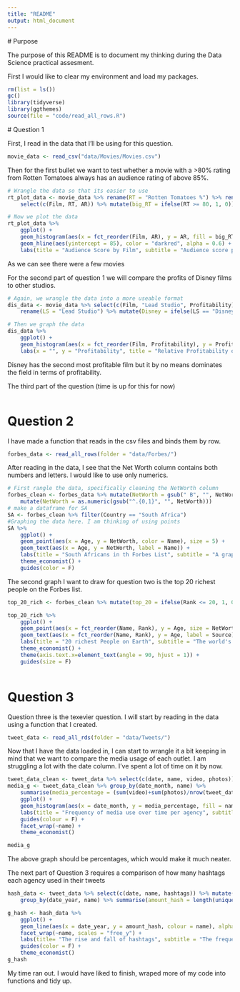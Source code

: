```yaml
---
title: "README"
output: html_document
---
```

 # Purpose
 
 The purpose of this README is to document my thinking during the Data Science practical assesment. 
 
 First I would like to clear my environment and load my packages.
```r
rm(list = ls())
gc()
library(tidyverse)
library(ggthemes)
source(file = "code/read_all_rows.R")
```
 
 # Question 1
 
First, I read in the data that I'll be using for this question.
```r
movie_data <- read_csv("data/Movies/Movies.csv")
```
 
 Then for the first bullet we want to test whether a movie with a >80% rating from Rotten Tomatoes always has an audience rating of above 85%.
```r
# Wrangle the data so that its easier to use
rt_plot_data <- movie_data %>% rename(RT = "Rotten Tomatoes %") %>% rename(AR = "Audience  score %") %>% 
    select(c(Film, RT, AR)) %>% mutate(big_RT = ifelse(RT >= 80, 1, 0))

# Now we plot the data
rt_plot_data %>% 
    ggplot() +
    geom_histogram(aes(x = fct_reorder(Film, AR), y = AR, fill = big_RT), stat = "identity") +
    geom_hline(aes(yintercept = 85), color = "darkred", alpha = 0.6) +
    labs(title = "Audience Score by Film", subtitle = "Audience score per film differentiated by whether Rotten Tomatoes rated greater than 80%" ,x = "", y = "Audience Score")

```
 
As we can see there were a few movies 
 
For the second part of question 1 we will compare the profits of Disney films to other studios.
```r
# Again, we wrangle the data into a more useable format
dis_data <- movie_data %>% select(c(Film, "Lead Studio", Profitability)) %>% 
    rename(LS = "Lead Studio") %>% mutate(Disney = ifelse(LS == "Disney", 1, 0))

# Then we graph the data
dis_data %>% 
    ggplot() +
    geom_histogram(aes(x = fct_reorder(Film, Profitability), y = Profitability, fill = Disney), stat = "identity") +
    labs(x = "", y = "Profitability", title = "Relative Profitability of Disney Films")
```

 Disney has the second most profitable film but it by no means dominates the field in terms of profitability.
 
 The third part of the question (time is up for this for now)
```r

```
 
# Question 2

I have made a function that reads in the csv files and binds them by row.
```r
forbes_data <- read_all_rows(folder = "data/Forbes/")
```

After reading in the data, I see that the Net Worth column contains both numbers and letters. I would like to use only numerics.
```r
# First rangle the data, specifically cleaning the NetWorth column
forbes_clean <- forbes_data %>% mutate(NetWorth = gsub(" B", "", NetWorth)) %>% 
    mutate(NetWorth = as.numeric(gsub("^.{0,1}", "", NetWorth)))  
# make a dataframe for SA
SA <- forbes_clean %>% filter(Country == "South Africa")
#Graphing the data here. I am thinking of using points
SA %>% 
    ggplot() +
    geom_point(aes(x = Age, y = NetWorth, color = Name), size = 5) +
    geom_text(aes(x = Age, y = NetWorth, label = Name)) +
    labs(title = "South Africans in th Forbes List", subtitle = "A graph of net worth by age", x = "", y = "Net Worth") +
    theme_economist() +
    guides(color = F)

```

The second graph I want to draw for question two is the top 20 richest people on the Forbes list.
```r
top_20_rich <- forbes_clean %>% mutate(top_20 = ifelse(Rank <= 20, 1, 0)) %>% filter(top_20 == 1)

top_20_rich %>% 
    ggplot() + 
    geom_point(aes(x = fct_reorder(Name, Rank), y = Age, size = NetWorth, color = Industry)) +
    geom_text(aes(x = fct_reorder(Name, Rank), y = Age, label = Source)) +
    labs(title = "20 richest People on Earth", subtitle = "The world's richest arranged by net worth and age", x = "", caption = "Forbes") +
    theme_economist() +
    theme(axis.text.x=element_text(angle = 90, hjust = 1)) +
    guides(size = F)
    

```

# Question 3

Question three is the texevier question. I will start by reading in the data using a function that I created.
```r
tweet_data <- read_all_rds(folder = "data/Tweets/")
```

Now that I have the data loaded in, I can start to wrangle it a bit keeping in mind that we want to compare the media usage of each outlet. I am struggling a lot with the date column. I've spent a lot of time on it by now. 
```r
tweet_data_clean <- tweet_data %>% select(c(date, name, video, photos)) %>% mutate(photos = ifelse(length(photos) > 2, 0, 1)) %>% mutate(date = gsub("-", "/", date)) %>% mutate(date = lubridate::as_date(date)) %>% mutate(date_month = paste0(lubridate::month(date), lubridate::year(date))) 
media_g <- tweet_data_clean %>% group_by(date_month, name) %>% 
    summarise(media_percentage = (sum(video)+sum(photos)/nrow(tweet_data_clean))) %>% ungroup() %>% 
    ggplot() +
    geom_histogram(aes(x = date_month, y = media_percentage, fill = name), stat = "identity") +
    labs(title = "Frequency of media use over time per agency", subtitle = "Frequency by which news agencies posted media along with their tweets over time", x = "Time") +
    guides(colour = F) +
    facet_wrap(~name) +
    theme_economist() 

media_g


```
The above graph should be percentages, which would make it much neater.

The next part of Question 3 requires a comparison of how many hashtags each agency used in their tweets
```r

hash_data <- tweet_data %>% select(c(date, name, hashtags)) %>% mutate(date = gsub("-", "/", date)) %>% mutate(date = lubridate::as_date(date)) %>% mutate(date_year = lubridate::year(date)) %>% 
    group_by(date_year, name) %>% summarise(amount_hash = length(unique(hashtags))) %>% ungroup()

g_hash <- hash_data %>% 
    ggplot() +
    geom_line(aes(x = date_year, y = amount_hash, colour = name), alpha = 0.8, size = 2) +
    facet_wrap(~name, scales = "free_y") +
    labs(title= "The rise and fall of hashtags", subtitle = "The frequency of hashtags by news agency over time", x = "", y = "Hashtag Frequency") +
    guides(color = F) +
    theme_economist()
g_hash
```

My time ran out. I would have liked to finish, wraped more of my code into functions and tidy up. 